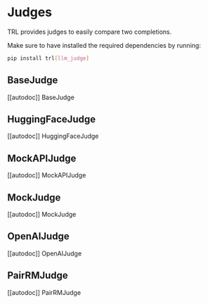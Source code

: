 # Judges

TRL provides judges to easily compare two completions.

Make sure to have installed the required dependencies by running:

```bash
pip install trl[llm_judge]
```

## BaseJudge

[[autodoc]] BaseJudge

## HuggingFaceJudge

[[autodoc]] HuggingFaceJudge

## MockAPIJudge

[[autodoc]] MockAPIJudge

## MockJudge

[[autodoc]] MockJudge

## OpenAIJudge

[[autodoc]] OpenAIJudge

## PairRMJudge

[[autodoc]] PairRMJudge
